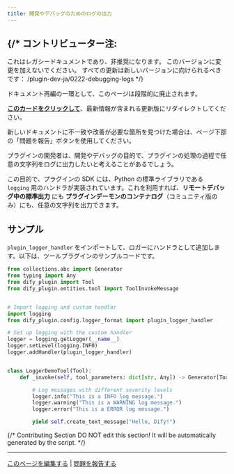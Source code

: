 ```yaml
---
title: 開発やデバッグのためのログの出力
---
```



{/* 
  コントリビューター注:
  ----------------
  これはレガシードキュメントであり、非推奨になります。
  このバージョンに変更を加えないでください。
  すべての更新は新しいバージョンに向けられるべきです：
  /plugin-dev-ja/0222-debugging-logs
*/}

<Card title="このドキュメントはまもなく非推奨になります" icon="circle-exclamation" href="/plugin-dev-ja/0222-debugging-logs">
  <p>ドキュメント再編の一環として、このページは段階的に廃止されます。</p>
  
  <p><u><b>このカードをクリックして</b></u>、最新情報が含まれる更新版にリダイレクトしてください。</p>
  
  <p>新しいドキュメントに不一致や改善が必要な箇所を見つけた場合は、ページ下部の「問題を報告」ボタンを使用してください。</p>
</Card>

プラグインの開発者は、開発やデバッグの目的で、プラグインの処理の過程で任意の文字列をログに出力したいと考えることがあるでしょう。

この目的で、プラグインの SDK には、Python の標準ライブラリである `logging` 用のハンドラが実装されています。これを利用すれば、**リモートデバッグ中の標準出力** にも **プラグインデーモンのコンテナログ**（コミュニティ版のみ）にも、任意の文字列を出力できます。

## サンプル

`plugin_logger_handler` をインポートして、ロガーにハンドラとして追加します。以下は、ツールプラグインのサンプルコードです。

```python
from collections.abc import Generator
from typing import Any
from dify_plugin import Tool
from dify_plugin.entities.tool import ToolInvokeMessage


# Import logging and custom handler
import logging
from dify_plugin.config.logger_format import plugin_logger_handler

# Set up logging with the custom handler
logger = logging.getLogger(__name__)
logger.setLevel(logging.INFO)
logger.addHandler(plugin_logger_handler)


class LoggerDemoTool(Tool):
    def _invoke(self, tool_parameters: dict[str, Any]) -> Generator[ToolInvokeMessage]:

        # Log messages with different severity levels
        logger.info("This is a INFO log message.")
        logger.warning("This is a WARNING log message.")
        logger.error("This is a ERROR log message.")

        yield self.create_text_message("Hello, Dify!")
```

{/*
Contributing Section
DO NOT edit this section!
It will be automatically generated by the script.
*/}

---

[このページを編集する](https://github.com/langgenius/dify-docs/edit/main/ja-jp/plugins/best-practice/how-to-print-strings-to-logs-for-debugging.mdx) | [問題を報告する](https://github.com/langgenius/dify-docs/issues/new?title=ドキュメントの問題%3A%20o-print-strings-to-logs-for-debugg&body=%23%23%20問題の説明%0A%3C%21--%20発見した問題について簡単に説明してください%20--%3E%0A%0A%23%23%20ページリンク%0Ahttps%3A%2F%2Fgithub.com%2Flanggenius%2Fdify-docs%2Fblob%2Fmain%2Fja-jp/plugins/best-practice%2Fhow-to-print-strings-to-logs-for-debugging.mdx%0A%0A%23%23%20提案される変更%0A%3C%21--%20特定の変更案がある場合は、ここで説明してください%20--%3E%0A%0A%3C%21--%20ドキュメントの品質向上にご協力いただきありがとうございます！%20--%3E)

